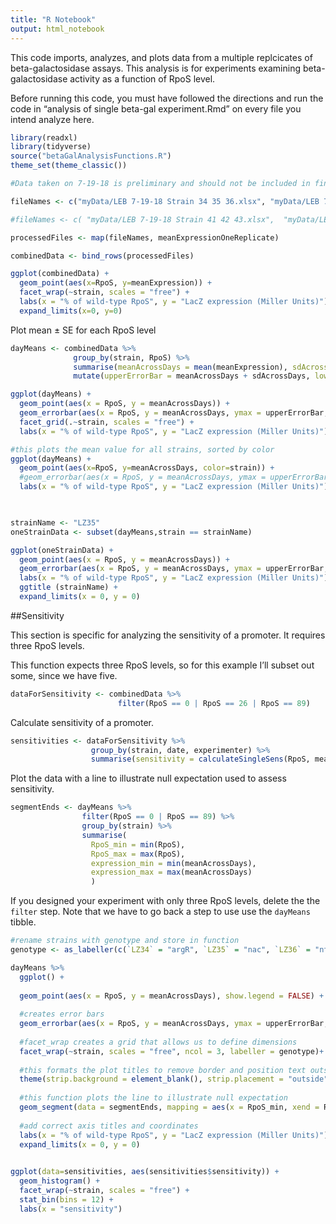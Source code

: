 ```yaml
---
title: "R Notebook"
output: html_notebook
---
```


This code imports, analyzes, and plots data from a multiple replcicates of beta-galactosidase assays. This analysis is for experiments examining beta-galactosidase activity as a function of RpoS level.

Before running this code, you must have followed the directions and run the code in "analysis of single beta-gal experiment.Rmd" on every file you intend analyze here. 

```r
library(readxl)
library(tidyverse)
source("betaGalAnalysisFunctions.R")
theme_set(theme_classic())

#Data taken on 7-19-18 is preliminary and should not be included in final analysis. Data taken on 7-26-18 are from Liya's frozen strains. All other data are from Francisco's frozen strains.

fileNames <- c("myData/LEB 7-19-18 Strain 34 35 36.xlsx", "myData/LEB 7-19-18 Strain 41 42 43.xlsx", "myData/LEB 7-20-18 Strain 34 35 36.xlsx", "myData/LEB 7-20-18 Strain 41 42 43.xlsx", "myData/LEB 7-25-18 Strain 34 35 36 unsure about arabinose conc.xlsx", "myData/LEB 7-25-18 Strain 41 42 43.xlsx", "myData/LEB 7-26-18 Strain 34 35 36.xlsx", "myData/LEB 7-26-18 Strain 41 42 43.xlsx", "myData/LEB 7-27-18 Strain 34 35 36.xlsx")

#fileNames <- c( "myData/LEB 7-19-18 Strain 41 42 43.xlsx",  "myData/LEB 7-20-18 Strain 41 42 43.xlsx", "myData/7.19.18 FRLZ Strain 37 38.xlsx", "myData/7.19.18 FRLZ Strain 39 40.xlsx", "myData/7.20.18 FRLZ Strain 37 38.xlsx", "myData/7.20.18 FRLZ Strain 39 40.xlsx")

processedFiles <- map(fileNames, meanExpressionOneReplicate)

combinedData <- bind_rows(processedFiles)
```

```r

ggplot(combinedData) + 
  geom_point(aes(x=RpoS, y=meanExpression)) + 
  facet_wrap(~strain, scales = "free") +
  labs(x = "% of wild-type RpoS", y = "LacZ expression (Miller Units)") + 
  expand_limits(x=0, y=0) 

```

Plot mean ± SE for each RpoS level
```r
dayMeans <- combinedData %>% 
              group_by(strain, RpoS) %>% 
              summarise(meanAcrossDays = mean(meanExpression), sdAcrossDays = sd(meanExpression)/sqrt(length(meanExpression))) %>%
              mutate(upperErrorBar = meanAcrossDays + sdAcrossDays, lowerErrorBar = meanAcrossDays - sdAcrossDays)

ggplot(dayMeans) + 
  geom_point(aes(x = RpoS, y = meanAcrossDays)) + 
  geom_errorbar(aes(x = RpoS, y = meanAcrossDays, ymax = upperErrorBar, ymin = lowerErrorBar, width = 8)) + 
  facet_grid(.~strain, scales = "free") +
  labs(x = "% of wild-type RpoS", y = "LacZ expression (Miller Units)")

#this plots the mean value for all strains, sorted by color 
ggplot(dayMeans) + 
  geom_point(aes(x=RpoS, y=meanAcrossDays, color=strain)) +
  #geom_errorbar(aes(x = RpoS, y = meanAcrossDays, ymax = upperErrorBar, ymin = lowerErrorBar, width = 2)) +
  labs(x = "% of wild-type RpoS", y = "LacZ expression (Miller Units)")

  
```
```r

strainName <- "LZ35"
oneStrainData <- subset(dayMeans,strain == strainName)

ggplot(oneStrainData) + 
  geom_point(aes(x = RpoS, y = meanAcrossDays)) + 
  geom_errorbar(aes(x = RpoS, y = meanAcrossDays, ymax = upperErrorBar, ymin = lowerErrorBar), width = 3) + 
  labs(x = "% of wild-type RpoS", y = "LacZ expression (Miller Units)") + 
  ggtitle (strainName) +
  expand_limits(x = 0, y = 0)
```


##Sensitivity

This section is specific for analyzing the sensitivity of a promoter. It requires three RpoS levels.

This function expects three RpoS levels, so for this example I'll subset out some, since we have five.

```r
dataForSensitivity <- combinedData %>% 
                        filter(RpoS == 0 | RpoS == 26 | RpoS == 89) 
```


Calculate sensitivity of a promoter. 
```r
sensitivities <- dataForSensitivity %>% 
                  group_by(strain, date, experimenter) %>%
                  summarise(sensitivity = calculateSingleSens(RpoS, meanExpression))

```


Plot the data with a line to illustrate null expectation used to assess sensitivity.

```r
segmentEnds <- dayMeans %>%
                filter(RpoS == 0 | RpoS == 89) %>%
                group_by(strain) %>%
                summarise(
                  RpoS_min = min(RpoS),
                  RpoS_max = max(RpoS),
                  expression_min = min(meanAcrossDays),
                  expression_max = max(meanAcrossDays)
                  )
```


If you designed your experiment with only three RpoS levels, delete the the `filter` step. Note that we have to go back a step to use use the `dayMeans` tibble.
```r
#rename strains with genotype and store in function
genotype <- as_labeller(c(`LZ34` = "argR", `LZ35` = "nac", `LZ36` = "ntrC", `LZ41` = "argR control", `LZ42` = "nac control", `LZ43` = "ntrC control"))

dayMeans %>% 
  ggplot() + 
  
  geom_point(aes(x = RpoS, y = meanAcrossDays), show.legend = FALSE) + 
  
  #creates error bars 
  geom_errorbar(aes(x = RpoS, y = meanAcrossDays, ymax = upperErrorBar, ymin = lowerErrorBar, width  = 8)) + 
  
  #facet_wrap creates a grid that allows us to define dimensions
  facet_wrap(~strain, scales = "free", ncol = 3, labeller = genotype)+
  
  #this formats the plot titles to remove border and position text outside plot
  theme(strip.background = element_blank(), strip.placement = "outside") +
  
  #this function plots the line to illustrate null expectation
  geom_segment(data = segmentEnds, mapping = aes(x = RpoS_min, xend = RpoS_max, y = expression_min, yend = expression_max)) +
  
  #add correct axis titles and coordinates
  labs(x = "% of wild-type RpoS", y = "LacZ expression (Miller Units)") +
  expand_limits(x = 0, y = 0)
  
```

```r
ggplot(data=sensitivities, aes(sensitivities$sensitivity)) + 
  geom_histogram() +
  facet_wrap(~strain, scales = "free") +
  stat_bin(bins = 12) + 
  labs(x = "sensitivity")
```



